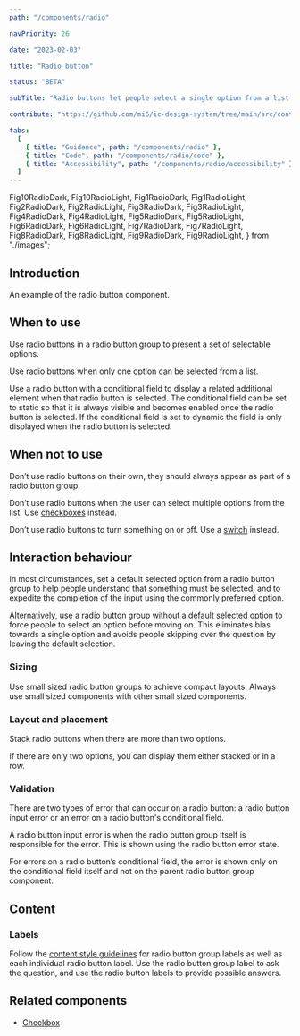 ```yaml
---
path: "/components/radio"

navPriority: 26

date: "2023-02-03"

title: "Radio button"

status: "BETA"

subTitle: "Radio buttons let people select a single option from a list."

contribute: "https://github.com/mi6/ic-design-system/tree/main/src/content/structured/components/radio"

tabs:
  [
    { title: "Guidance", path: "/components/radio" },
    { title: "Code", path: "/components/radio/code" },
    { title: "Accessibility", path: "/components/radio/accessibility" },
  ]
---
```


  Fig10RadioDark,
  Fig10RadioLight,
  Fig1RadioDark,
  Fig1RadioLight,
  Fig2RadioDark,
  Fig2RadioLight,
  Fig3RadioDark,
  Fig3RadioLight,
  Fig4RadioDark,
  Fig4RadioLight,
  Fig5RadioDark,
  Fig5RadioLight,
  Fig6RadioDark,
  Fig6RadioLight,
  Fig7RadioDark,
  Fig7RadioLight,
  Fig8RadioDark,
  Fig8RadioLight,
  Fig9RadioDark,
  Fig9RadioLight,
} from "./images";

## Introduction

An example of the radio button component.

<ComponentPreview>
  <IcRadioGroup label="Add a free purchase with any hot drink" name="snacks">
    <IcRadioOption value="crisps" label="Crisps" />
    <IcRadioOption
      value="cookie"
      label="Deluxe chocolate chip cookie (sold out)"
      disabled
      inactive
    />
    <IcRadioOption value="fruit" label="Banana" />
    <IcRadioOption value="No item" label="No thanks, just my coffee" />
  </IcRadioGroup>
</ComponentPreview>

## When to use

Use radio buttons in a radio button group to present a set of selectable options.

Use radio buttons when only one option can be selected from a list.

Use a radio button with a conditional field to display a related additional element when that radio button is selected. The conditional field can be set to static so that it is always visible and becomes enabled once the radio button is selected. If the conditional field is set to dynamic the field is only displayed when the radio button is selected.

## When not to use

Don’t use radio buttons on their own, they should always appear as part of a radio button group.

Don’t use radio buttons when the user can select multiple options from the list. Use [checkboxes](/components/checkbox) instead.

<DoubleDoDontCaution>
  <DoDontCaution
    imageSrc={[Fig1RadioLight, Fig1RadioDark]}
    imageAlt="A radio button group titled ‘What are your favourite coffees?’ with two out of six radio buttons showing as selected."
    state="bad"
    caption="Don’t use a radio button group to allow multiple selected options from a list."
  />
  <DoDontCaution
    imageSrc={[Fig2RadioLight, Fig2RadioDark]}
    imageAlt="A checkbox group titled ‘What are your favourite coffees?’ with two out of six checkboxes selected."
    state="good"
    caption="Use a checkbox group to allow multiple sections from a list."
  />
</DoubleDoDontCaution>

Don’t use radio buttons to turn something on or off. Use a [switch](/components/switch) instead.

<DoubleDoDontCaution>
  <DoDontCaution
    imageSrc={[Fig3RadioLight, Fig3RadioDark]}
    imageAlt="A two option radio button group with the label ‘Turn on the coffee machine?’ with options for ‘On’ and ‘Off’."
    state="bad"
    caption="Don’t use radio buttons to turn something on or off."
  />
  <DoDontCaution
    imageSrc={[Fig4RadioLight, Fig4RadioDark]}
    imageAlt="Two switches under the heading 'equipment'. One switch is toggled on whilst the other is off."
    state="good"
    caption="Use a switch to toggle something on or off."
  />
</DoubleDoDontCaution>

## Interaction behaviour

In most circumstances, set a default selected option from a radio button group to help people understand that something must be selected, and to expedite the completion of the input using the commonly preferred option.

Alternatively, use a radio button group without a default selected option to force people to select an option before moving on. This eliminates bias towards a single option and avoids people skipping over the question by leaving the default selection.

### Sizing

Use small sized radio button groups to achieve compact layouts. Always use small sized components with other small sized components.

### Layout and placement

Stack radio buttons when there are more than two options.

<DoubleDoDontCaution>
  <DoDontCaution
    imageSrc={[Fig5RadioLight, Fig5RadioDark]}
    imageAlt="A radio button group titled ‘What milk would you like?’ with three radio buttons for ‘dairy’, ‘soya’ and ‘nut’ stacked vertically."
    state="good"
    caption="Always display radio buttons as a stack when there are more than two options."
  />
</DoubleDoDontCaution>

<DoubleDoDontCaution>
  <DoDontCaution
    imageSrc={[Fig6RadioLight, Fig6RadioDark]}
    imageAlt="A radio button group asking ‘What milk would you like?’ and showing three options for ‘Dairy’, ‘Soya’  and ‘Nut’ displayed in a row."
    state="bad"
    caption="Don’t display radio button groups with more than two options in a row."
  />
</DoubleDoDontCaution>

If there are only two options, you can display them either stacked or in a row.

<DoubleDoDontCaution>
  <DoDontCaution
    imageSrc={[Fig7RadioLight, Fig7RadioDark]}
    imageAlt="A radio button group asking ‘Would you like a coffee?’ with radio buttons for ‘Yes’ and ‘No’ displayed in a row. A second radio button group asking ‘What milk would you like?’ with radio buttons for ‘Dairy’ and ‘Soya’ displayed stacked."
    state="good"
    caption="Display radio buttons as a stack or in a row when radio button groups have two options."
  />
</DoubleDoDontCaution>

### Validation

There are two types of error that can occur on a radio button: a radio button input error or an error on a radio button's conditional field.

A radio button input error is when the radio button group itself is responsible for the error. This is shown using the radio button error state.

<DoubleDoDontCaution>
  <DoDontCaution
    imageSrc={[Fig8RadioLight, Fig8RadioDark]}
    imageAlt="A radio button group displayed with no radio button selected with an error message reading ‘Please select an option’."
    state="good"
    caption="When there’s an issue show an error message next to the entire radio button group."
  />
</DoubleDoDontCaution>

For errors on a radio button’s conditional field, the error is shown only on the conditional field itself and not on the parent radio button group component.

<DoubleDoDontCaution>
  <DoDontCaution
    imageSrc={[Fig9RadioLight, Fig9RadioDark]}
    imageAlt="A graphic showing a radio button group with four options and an error reading ‘Answer required’ displayed with an empty input field that is a conditional field of one of the radio buttons."
    state="good"
    caption="Error validation shown correctly on the field causing the error."
  />
  <DoDontCaution
    imageSrc={[Fig10RadioLight, Fig10RadioDark]}
    imageAlt="A graphic showing two error labels incorrectly applied to a radio button group. One error reading ‘Answer required’ is displayed with an empty input field that is the conditional field of a radio button. The other error, also reading ‘Answer required’ is displayed with the whole radio button group."
    state="bad"
    caption="Only display the error on the field causing it. Don’t display an error on the field as well as the radio group."
  />
</DoubleDoDontCaution>

## Content

### Labels

Follow the [content style guidelines](/styles/content-style) for radio button group labels as well as each individual radio button label. Use the radio button group label to ask the question, and use the radio button labels to provide possible answers.

## Related components

- [Checkbox](/components/checkbox)
